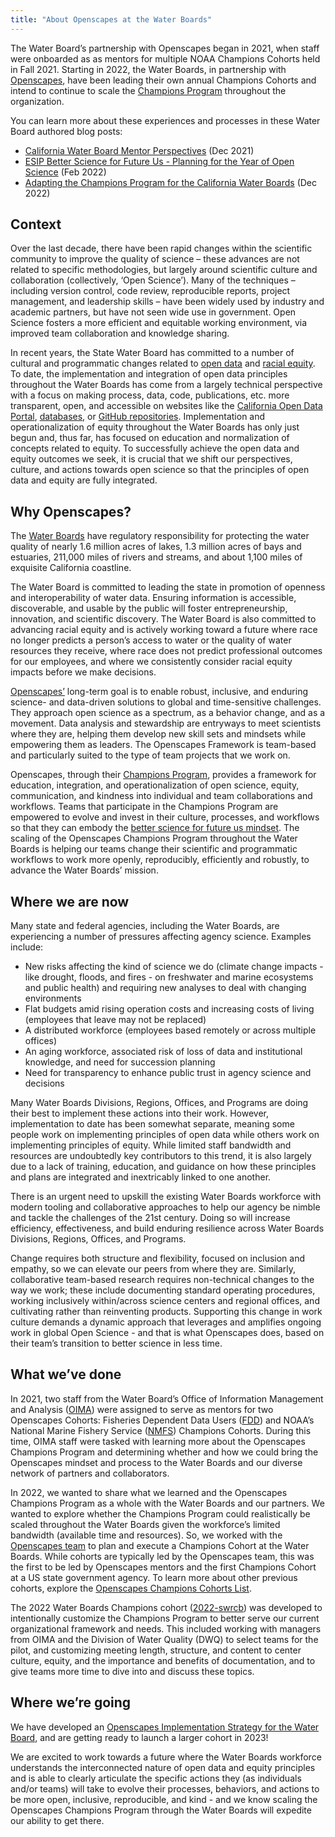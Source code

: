 ```yaml
---
title: "About Openscapes at the Water Boards"
---
```


The Water Board's partnership with Openscapes began in 2021, when staff were onboarded as as mentors for multiple NOAA Champions Cohorts held in Fall 2021. Starting in 2022, the Water Boards, in partnership with [Openscapes](https://www.openscapes.org/), have been leading their own annual Champions Cohorts and intend to continue to scale the [Champions Program](https://www.openscapes.org/champions/) throughout the organization.

You can learn more about these experiences and processes in these Water Board authored blog posts:

-   [California Water Board Mentor Perspectives](https://www.openscapes.org/blog/2021/12/07/california-waterboards-mentors/) (Dec 2021)
-   [ESIP Better Science for Future Us - Planning for the Year of Open Science](https://www.openscapes.org/blog/2022/02/17/esip-winter-2022/) (Feb 2022)
-   [Adapting the Champions Program for the California Water Boards](https://www.openscapes.org/blog/2022/12/02/swrcb-2022/) (Dec 2022)

## Context

Over the last decade, there have been rapid changes within the scientific community to improve the quality of science -- these advances are not related to specific methodologies, but largely around scientific culture and collaboration (collectively, 'Open Science'). Many of the techniques -- including version control, code review, reproducible reports, project management, and leadership skills -- have been widely used by industry and academic partners, but have not seen wide use in government. Open Science fosters a more efficient and equitable working environment, via improved team collaboration and knowledge sharing.

In recent years, the State Water Board has committed to a number of cultural and programmatic changes related to [open data](https://www.waterboards.ca.gov/board_decisions/adopted_orders/resolutions/2018/rs2018_0032.pdf) and [racial equity](https://www.waterboards.ca.gov/racial_equity/). To date, the implementation and integration of open data principles throughout the Water Boards has come from a largely technical perspective with a focus on making process, data, code, publications, etc. more transparent, open, and accessible on websites like the [California Open Data Portal](https://data.ca.gov/), [databases](https://www.waterboards.ca.gov/resources/data_databases/), or [GitHub repositories](https://github.com/CAWaterBoardDataCenter). Implementation and operationalization of equity throughout the Water Boards has only just begun and, thus far, has focused on education and normalization of concepts related to equity. To successfully achieve the open data and equity outcomes we seek, it is crucial that we shift our perspectives, culture, and actions towards open science so that the principles of open data and equity are fully integrated.

## Why Openscapes?

The [Water Boards](https://www.waterboards.ca.gov/about_us/) have regulatory responsibility for protecting the water quality of nearly 1.6 million acres of lakes, 1.3 million acres of bays and estuaries, 211,000 miles of rivers and streams, and about 1,100 miles of exquisite California coastline.

The Water Board is committed to leading the state in promotion of openness and interoperability of water data. Ensuring information is accessible, discoverable, and usable by the public will foster entrepreneurship, innovation, and scientific discovery. The Water Board is also committed to advancing racial equity and is actively working toward a future where race no longer predicts a person's access to water or the quality of water resources they receive, where race does not predict professional outcomes for our employees, and where we consistently consider racial equity impacts before we make decisions.

[Openscapes'](https://www.openscapes.org/) long-term goal is to enable robust, inclusive, and enduring science- and data-driven solutions to global and time-sensitive challenges. They approach open science as a spectrum, as a behavior change, and as a movement. Data analysis and stewardship are entryways to meet scientists where they are, helping them develop new skill sets and mindsets while empowering them as leaders. The Openscapes Framework is team-based and particularly suited to the type of team projects that we work on.

Openscapes, through their [Champions Program](https://www.openscapes.org/champions/), provides a framework for education, integration, and operationalization of open science, equity, communication, and kindness into individual and team collaborations and workflows. Teams that participate in the Champions Program are empowered to evolve and invest in their culture, processes, and workflows so that they can embody the [better science for future us mindset](https://openscapes.github.io/series/mindset.html). The scaling of the Openscapes Champions Program throughout the Water Boards is helping our teams change their scientific and programmatic workflows to work more openly, reproducibly, efficiently and robustly, to advance the Water Boards' mission.

## Where we are now

Many state and federal agencies, including the Water Boards, are experiencing a number of pressures affecting agency science. Examples include:

-   New risks affecting the kind of science we do (climate change impacts - like drought, floods, and fires - on freshwater and marine ecosystems and public health) and requiring new analyses to deal with changing environments
-   Flat budgets amid rising operation costs and increasing costs of living (employees that leave may not be replaced)
-   A distributed workforce (employees based remotely or across multiple offices)
-   An aging workforce, associated risk of loss of data and institutional knowledge, and need for succession planning
-   Need for transparency to enhance public trust in agency science and decisions

Many Water Boards Divisions, Regions, Offices, and Programs are doing their best to implement these actions into their work. However, implementation to date has been somewhat separate, meaning some people work on implementing principles of open data while others work on implementing principles of equity. While limited staff bandwidth and resources are undoubtedly key contributors to this trend, it is also largely due to a lack of training, education, and guidance on how these principles and plans are integrated and inextricably linked to one another.

There is an urgent need to upskill the existing Water Boards workforce with modern tooling and collaborative approaches to help our agency be nimble and tackle the challenges of the 21st century. Doing so will increase efficiency, effectiveness, and build enduring resilience across Water Boards Divisions, Regions, Offices, and Programs.

Change requires both structure and flexibility, focused on inclusion and empathy, so we can elevate our peers from where they are. Similarly, collaborative team-based research requires non-technical changes to the way we work; these include documenting standard operating procedures, working inclusively within/across science centers and regional offices, and cultivating rather than reinventing products. Supporting this change in work culture demands a dynamic approach that leverages and amplifies ongoing work in global Open Science - and that is what Openscapes does, based on their team's transition to better science in less time.

## What we've done

In 2021, two staff from the Water Board's Office of Information Management and Analysis ([OIMA](https://www.waterboards.ca.gov/resources/oima/)) were assigned to serve as mentors for two Openscapes Cohorts: Fisheries Dependent Data Users ([FDD](https://openscapes.github.io/2021-fdd)) and NOAA's National Marine Fishery Service ([NMFS](https://openscapes.github.io/2021-noaa-nmfs/)) Champions Cohorts. During this time, OIMA staff were tasked with learning more about the Openscapes Champions Program and determining whether and how we could bring the Openscapes mindset and process to the Water Boards and our diverse network of partners and collaborators.

In 2022, we wanted to share what we learned and the Openscapes Champions Program as a whole with the Water Boards and our partners. We wanted to explore whether the Champions Program could realistically be scaled throughout the Water Boards given the workforce's limited bandwidth (available time and resources). So, we worked with the [Openscapes team](https://www.openscapes.org/team/) to plan and execute a Champions Cohort at the Water Boards. While cohorts are typically led by the Openscapes team, this was the first to be led by Openscapes mentors and the first Champions Cohort at a US state government agency. To learn more about other previous cohorts, explore the [Openscapes Champions Cohorts List](https://openscapes.github.io/events/#category=Champions%20Cohort).

The 2022 Water Boards Champions cohort ([2022-swrcb](https://github.com/Openscapes/2022-swrcb)) was developed to intentionally customize the Champions Program to better serve our current organizational framework and needs. This included working with managers from OIMA and the Division of Water Quality (DWQ) to select teams for the pilot, and customizing meeting length, structure, and content to center culture, equity, and the importance and benefits of documentation, and to give teams more time to dive into and discuss these topics.

## Where we're going

We have developed an [Openscapes Implementation Strategy for the Water Board](https://github.com/CAWaterBoardDataCenter/swrcb-openscapes/blob/main/SWRCB%20Openscapes%20Implementation%20Strategy_202302.pdf), and are getting ready to launch a larger cohort in 2023!

We are excited to work towards a future where the Water Boards workforce understands the interconnected nature of open data and equity principles and is able to clearly articulate the specific actions they (as individuals and/or teams) will take to evolve their processes, behaviors, and actions to be more open, inclusive, reproducible, and kind - and we know scaling the Openscapes Champions Program through the Water Boards will expedite our ability to get there.
